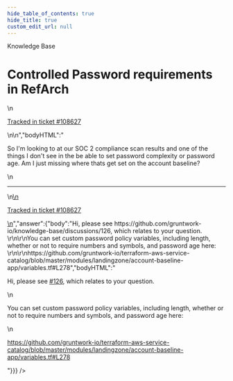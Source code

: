 ```yaml
---
hide_table_of_contents: true
hide_title: true
custom_edit_url: null
---
```



<head>
  <link rel="canonical" href="https://github.com/gruntwork-io/knowledge-base/discussions/424" />
</head>

<CenterLayout>
<span className="searchCategory">Knowledge Base</span>
<h1>Controlled Password requirements in RefArch</h1>
<GitHub discussion={{"id":"D_kwDOF8slf84APlYK","number":424,"author":{"login":"moos3"},"title":"Controlled Password requirements in RefArch","body":"\nSo I'm looking to at our SOC 2 compliance scan results and one of the things I don't see in the be able to set password complexity or password age. Am I just missing where thats get set on the account baseline?\n\n---\n\n<ins datetime=\"2022-05-19T13:42:35Z\">\n  <p><a href=\"https://support.gruntwork.io/hc/requests/108627\">Tracked in ticket #108627</a></p>\n</ins>\n","bodyHTML":"<p dir=\"auto\">So I'm looking to at our SOC 2 compliance scan results and one of the things I don't see in the be able to set password complexity or password age. Am I just missing where thats get set on the account baseline?</p>\n<hr>\n<ins datetime=\"2022-05-19T13:42:35Z\">\n  <p dir=\"auto\"><a href=\"https://support.gruntwork.io/hc/requests/108627\" rel=\"nofollow\">Tracked in ticket #108627</a></p>\n</ins>","answer":{"body":"Hi, please see https://github.com/gruntwork-io/knowledge-base/discussions/126, which relates to your question. \r\n\r\nYou can set custom password policy variables, including length, whether or not to require numbers and symbols, and password age here: \r\n\r\nhttps://github.com/gruntwork-io/terraform-aws-service-catalog/blob/master/modules/landingzone/account-baseline-app/variables.tf#L278","bodyHTML":"<p dir=\"auto\">Hi, please see <a aria-label=\"Discussion #126\" class=\"issue-link js-issue-link\" data-error-text=\"Failed to load title\" data-id=\"3786176\" data-permission-text=\"Title is private\" data-url=\"https://github.com/gruntwork-io/knowledge-base/discussions/126\" data-hovercard-type=\"discussion\" data-hovercard-url=\"/gruntwork-io/knowledge-base/discussions/126/hovercard\" href=\"https://github.com/gruntwork-io/knowledge-base/discussions/126\">#126</a>, which relates to your question.</p>\n<p dir=\"auto\">You can set custom password policy variables, including length, whether or not to require numbers and symbols, and password age here:</p>\n<p dir=\"auto\"><a href=\"https://github.com/gruntwork-io/terraform-aws-service-catalog/blob/master/modules/landingzone/account-baseline-app/variables.tf#L278\">https://github.com/gruntwork-io/terraform-aws-service-catalog/blob/master/modules/landingzone/account-baseline-app/variables.tf#L278</a></p>"}}} />

</CenterLayout>
  

<!-- ##DOCS-SOURCER-START
{
  "sourcePlugin": "github-discussions",
  "hash": "a8f68889c8982718e59cff69cacffa40"
}
##DOCS-SOURCER-END -->
